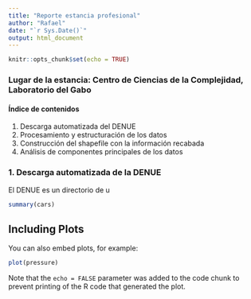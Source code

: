 ```yaml
---
title: "Reporte estancia profesional"
author: "Rafael"
date: "`r Sys.Date()`"
output: html_document
---
```


```r
knitr::opts_chunk$set(echo = TRUE)
```
### Lugar de la estancia: Centro de Ciencias de la Complejidad, Laboratorio del Gabo

#### Índice de contenidos

1. Descarga automatizada del DENUE
2. Procesamiento y estructuración de los datos
3. Construcción del shapefile con la información recabada
4. Análisis de componentes principales de los datos

### 1. Descarga automatizada de la DENUE

El DENUE es un directorio de u

```r
summary(cars)
```

## Including Plots

You can also embed plots, for example:

```r
plot(pressure)
```

Note that the `echo = FALSE` parameter was added to the code chunk to prevent printing of the R code that generated the plot.
